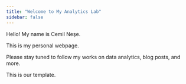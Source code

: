 ```yaml
---
title: "Welcome to My Analytics Lab"
sidebar: false 
---
```


Hello! My name is Cemil Neşe.

This is my personal webpage.

Please stay tuned to follow my works on data analytics, blog posts, and more.

This is our template.
